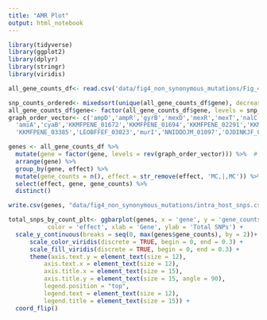 ```yaml
---
title: "AMR Plot"
output: html_notebook
---
```



```r
library(tidyverse)
library(ggplot2)
library(dplyr)
library(stringr)
library(viridis) 

all_gene_counts_df<- read.csv('data/fig4_non_synonymous_mutations/Fig_4_intra-host_mutations.csvsrc SN', header = TRUE, check.names = FALSE, sep = ',')

snp_counts_ordered<- mixedsort(unique(all_gene_counts_df$gene), decreasing = FALSE)
all_gene_counts_df$gene<- factor(all_gene_counts_df$gene, levels = snp_counts_ordered)
graph_order_vector<- c('ampD','ampR','gyrB','mexD','mexR','mexT','nalC','nfxB','parR','pmrB',
  'amiA','cyaB','KKMFPENE_01672','KKMFPENE_01694','KKMFPENE_02291','KKMFPENE_03216',
  'KKMFPENE_03385','LEOBFFEF_03023','murI','NNIDDOJM_01097','OJDINKJF_03377','PA5078','PGAFIIAH_04841','PGAFIIAH_05643','phzC1_1')

genes <- all_gene_counts_df %>%
  mutate(gene = factor(gene, levels = rev(graph_order_vector))) %>%  # Convert to factor with specified order
  arrange(gene) %>%
  group_by(gene, effect) %>%
  mutate(gene_counts = n(), effect = str_remove(effect, 'MC,|,MC')) %>%
  select(effect, gene, gene_counts) %>%
  distinct()

write.csv(genes, "data/fig4_non_synonymous_mutations/intra_host_snps.csv", sep = ',', row.names = FALSE)

total_snps_by_count_plt<- ggbarplot(genes, x = 'gene', y = 'gene_counts', fill = 'effect', 
           color = 'effect', xlab = 'Gene', ylab = 'Total SNPs') +
  scale_y_continuous(breaks = seq(0, max(genes$gene_counts), by = 2))+
      scale_color_viridis(discrete = TRUE, begin = 0, end = 0.3) +
      scale_fill_viridis(discrete = TRUE, begin = 0, end = 0.3) +
      theme(axis.text.y = element_text(size = 12), 
          axis.text.x = element_text(size = 12),
          axis.title.x = element_text(size = 15), 
          axis.title.y = element_text(size = 15, angle = 90),
          legend.position = "top",
          legend.text = element_text(size = 12),
          legend.title = element_text(size = 15)) + 
  coord_flip()

```